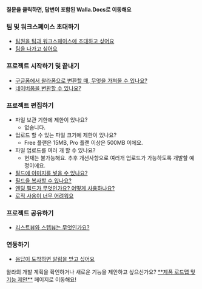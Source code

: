 
<Callout type='info' emoji="🔔">**질문을 클릭하면, 답변이 포함된 Walla.Docs로 이동해요**</Callout>

### 팀 및 워크스페이스 초대하기

- [팀원을 팀과 워크스페이스에 초대하고 싶어요](/Get_Started/Invite_Team_And_Workspace)
- [팀을 나가고 싶어요](/Get_Started/Manage_Team_And_Workspace#원하시는대로-팀-프로필-이름을-변경해주세요)

### 프로젝트 시작하기 및 끝내기

- [구글폼에서 왈라폼으로 변환할 때, 무엇을 가져올 수 있나요?](/Create_Form_&_Survey_And_Share/Create_Project_And_Stop_Responses#구글폼으로-변환이-잘-되었습니다)
- [네이버폼을 변환할 수 있나요?](/Create_Form_&_Survey_And_Share/Create_Project_And_Stop_Responses#구글폼으로-변환이-잘-되었습니다)

### 프로젝트 편집하기

- 파일 보관 기한에 제한이 있나요?
    - 없습니다.
- 업로드 할 수 있는 파일 크기에 제한이 있나요?
    - Free 플랜은 15MB, Pro 플랜 이상은 500MB 이에요.
- 파일 업로드를 여러 개 할 수 있나요?
    - 현재는 불가능해요. 추후 개선사항으로 여러개 업로드가 가능하도록 개발할 예정이에요.
- [필드에 이미지를 넣을 수 있나요?](/Create_Form_&_Survey_And_Share/Setting_Up_Fields#필드가-추가되면-질문과-질문에-대한-설명을-작성하실-수-있습니다)
- [필드을 복사할 수 있나요?](/Create_Form_&_Survey_And_Share/Setting_Up_Fields#필드를-복제-혹은-삭제하고-싶으시다면-왼쪽의-전체-필드-리스트에서-해당하는-필드-오른쪽에-마우스를-올려놓고-점-세개가-뜨면-이를-클릭해주세요)
- [엔딩 필드가 무엇인가요? 어떻게 사용하나요?](/Create_Form_&_Survey_And_Share/Ending_Field)
- [로직 사용이 너무 어려워요](/Create_Form_&_Survey_And_Share/Setting_Logic)

### 프로젝트 공유하기

- [리스트뷰와 스텝뷰는 무엇인가요?](/Create_Form_&_Survey_And_Share/Sharing_Project)

### 연동하기

- [응답이 도착하면 알림을 받고 싶어요](/Project_&_Analysis_And_Reward/Integrating_With_Third-Party#이메일-알림-설정하기)

<Callout type='info' emoji="🔔">
    왈라의 개발 계획을 확인하거나 새로운 기능을 제안하고 싶으신가요? <a href='https://app.walla.my/signin?redirectUrl=/support/featureRequest' target="_blank" rel="noopener noreferrer" style={{textDecoration: 'underline'}}>**제품 로드맵 및 기능 제안**</a> 페이지로 이동해요!
</Callout>